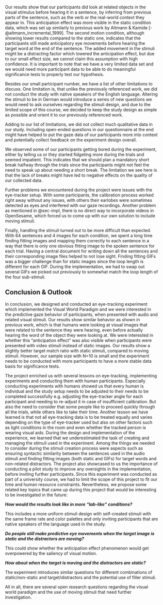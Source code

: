 Our results show that our participants did look at related objects in the visual stimulus before hearing it in a sentence, by inferring from previous parts of the sentence, such as the verb or the real-world context they appear in. This anticipation effect was more visible in the static condition data, which was set up similarly to previous work by Altmann & Kamide [-@altmann_incremental_1999]. The second motion condition, although showing lower results compared to the static one, indicates that the participants still made anticipatory eye movements before hearing the target word at the end of the sentence. The added movement in the stimuli might be a distracting factor which lowered the anticipation effect, but due to our small effect size, we cannot claim this assumption with high confidence.
It is important to note that we have a very limited data set and we would need more participant data to be able to do meaningful significance tests to properly test our hypothesis. </br>

Besides our small participant number, we have a list of other limitations to discuss. 
One limitation is, that unlike the previously referenced work, we did not conduct the study with native speakers of the English language. Altering the stimuli to be in German would introduce a series of new questions we would need to ask ourselves regarding the stimuli design, and due to the limited scope of this course, we decided to keep the study design as simple as possible and orient it to our previously referenced work.

Adding to our list of limitations, we did not collect much qualitative data in our study. Including open-ended questions in our questionnaire at the end might have helped to put the gaze data of our participants more into context and potentially collect feedback on the experiment design overall. 

We observed some of our participants getting bored during the experiment, either by telling us or they started fidgeting more during the trials and seemed impatient. This indicates that we should plan a mandatory short break halfway through the trials since the participants might not feel the need to speak up about needing a short break. The limitation we see here is that the lack of breaks might have led to negative effects on the quality of our collected data. 

Further problems we encountered during the project were issues with the eye-tracker setup. With some participants, the calibration process worked right away without any issues, with others their earlobes were sometimes detected as eyes and interfered with our gaze recordings. Another problem as mentioned in @sec-impl,  there is no direct way to incorporate videos in OpenSesame, which forced us to come up with our own solution to include moving stimuli. 

Finally, handling the stimuli turned out to be more difficult than expected. With 64 sentences and 4 images for each condition, we spent a long time finding fitting images and mapping them correctly to each sentence in a way that there is only one obvious fitting image to the spoken sentence for each trial. Having a central document for writing down all the sentences and their corresponding image files helped to not lose sight. Finding fitting GIFs was a bigger challenge than for static images since the loop length is different for each GIF. During the implementation, we had to swap out several GIFs we picked out previously to somewhat match the loop length of the four sub-stimuli.




## Conclusion & Outlook

In conclusion, we designed and conducted an eye-tracking experiment which implemented the Visual World Paradigm and we were interested in the predictive gaze behavior of participants, when presented with audio and related visual stimuli. Our results show similar behavior as shown in previous work, which is that humans were looking at visual images that were related to the sentence they were hearing, even before actually hearing the word of the object they were looking at. We were interested in whether this "anticipation effect" was also visible when participants were presented with video stimuli instead of static images. Our results show a slightly better target match ratio with static stimuli, compared to moving stimuli. However, our sample size with N=10 is small and the experiment needs to be conducted with more participants to have a more stable data basis for significance tests.


The project enriched us with several lessons on eye-tracking, implementing experiments and conducting them with human participants. Especially conducting experiments with humans showed us that every human is individual and the study setup needs to be adjusted to their needs to be completed successfully e.g. adjusting the eye-tracker angle for each participant and needing to re-adjust it in case of insufficient calibration. But also the need to consider that some people like to proceed quickly through all the trials, while others like to take their time. Another lesson we have learned is that not all eye-tracking data is to be treated equally and varies depending on the type of eye-tracker used but also on other factors such as light conditions in the room and even whether the tracked person is wearing visual aids. 
During the design and implementation of the experience, we learned that we underestimated the task of creating and managing the stimuli used in the experiment. Among the things we needed to consider during the stimuli creation process were aspects such as ensuring syntactic similarity between the sentences used in the audio stimuli and finding fitting images (both static and GIFs) for target words and non-related distractors. The project also showcased to us the importance of conducting a pilot study to improve any oversights in the implementation, before inviting further participants. 
Since this experiment was conducted as part of a university course, we had to limit the scope of this project to fit our time and human resource constraints. Nevertheless, we propose some related key topics that came up during this project that would be interesting to be investigated in the future: </br>


<p style="text-align: left;">***How would the results look like in more "lab-like" conditions?***</p>
This includes a more uniform stimuli design with self-created stimuli with the same frame rate and color palettes and only inviting participants that are native speakers of the language used in the study.

<p style="text-align: left;">***Do people still make predictive eye movements when the target image is static and the distractors are moving?***</p>
This could show whether the anticipation effect phenomenon would get overpowered by the saliency of visual motion. 

<p style="text-align: left;">***How about when the target is moving and the distractors are static?***</p>

The experiment introduces similar questions for different combinations of static/non-static and target/distractors and the potential use of filler stimuli.

All in all, there are several open research questions regarding the visual world paradigm and the use of moving stimuli that need further investigation. 











